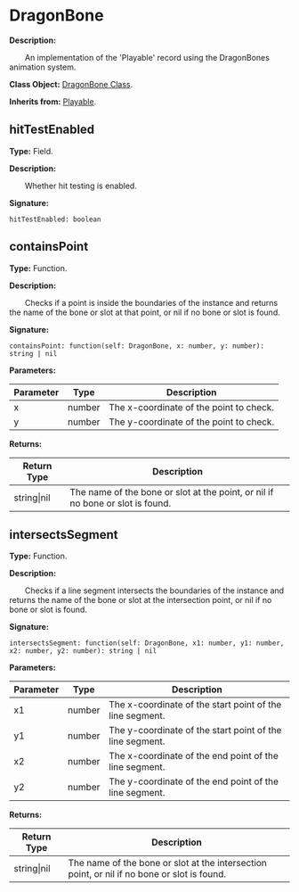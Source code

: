 # DragonBone

**Description:**

&emsp;&emsp;An implementation of the 'Playable' record using the DragonBones animation system.

**Class Object:** [DragonBone Class](/docs/api/Class%20Object/DragonBone).

**Inherits from:** [Playable](/docs/api/Class/Playable).

## hitTestEnabled

**Type:** Field.

**Description:**

&emsp;&emsp;Whether hit testing is enabled.

**Signature:**
```tl
hitTestEnabled: boolean
```

## containsPoint

**Type:** Function.

**Description:**

&emsp;&emsp;Checks if a point is inside the boundaries of the instance and returns the name of the bone or slot at that point, or nil if no bone or slot is found.

**Signature:**
```tl
containsPoint: function(self: DragonBone, x: number, y: number): string | nil
```

**Parameters:**

| Parameter | Type | Description |
| --- | --- | --- |
| x | number | The x-coordinate of the point to check. |
| y | number | The y-coordinate of the point to check. |

**Returns:**

| Return Type | Description |
| --- | --- |
| string\|nil | The name of the bone or slot at the point, or nil if no bone or slot is found. |

## intersectsSegment

**Type:** Function.

**Description:**

&emsp;&emsp;Checks if a line segment intersects the boundaries of the instance and returns the name of the bone or slot at the intersection point, or nil if no bone or slot is found.

**Signature:**
```tl
intersectsSegment: function(self: DragonBone, x1: number, y1: number, x2: number, y2: number): string | nil
```

**Parameters:**

| Parameter | Type | Description |
| --- | --- | --- |
| x1 | number | The x-coordinate of the start point of the line segment. |
| y1 | number | The y-coordinate of the start point of the line segment. |
| x2 | number | The x-coordinate of the end point of the line segment. |
| y2 | number | The y-coordinate of the end point of the line segment. |

**Returns:**

| Return Type | Description |
| --- | --- |
| string\|nil | The name of the bone or slot at the intersection point, or nil if no bone or slot is found. |